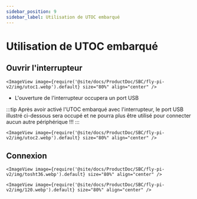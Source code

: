 ```yaml
---
sidebar_position: 9
sidebar_label: Utilisation de UTOC embarqué
---
```




# Utilisation de UTOC embarqué

## Ouvrir l'interrupteur

    <ImageView image={require('@site/docs/ProductDoc/SBC/fly-pi-v2/img/utoc1.webp').default} size="80%" align="center" />

* L'ouverture de l'interrupteur occupera un port USB

:::tip
Après avoir activé l'UTOC embarqué avec l'interrupteur, le port USB illustré ci-dessous sera occupé et ne pourra plus être utilisé pour connecter aucun autre périphérique !!!
:::

    <ImageView image={require('@site/docs/ProductDoc/SBC/fly-pi-v2/img/utoc2.webp').default} size="80%" align="center" />

## Connexion

    <ImageView image={require('@site/docs/ProductDoc/SBC/fly-pi-v2/img/tosht36.webp').default} size="80%" align="center" />

    <ImageView image={require('@site/docs/ProductDoc/SBC/fly-pi-v2/img/120.webp').default} size="80%" align="center" />